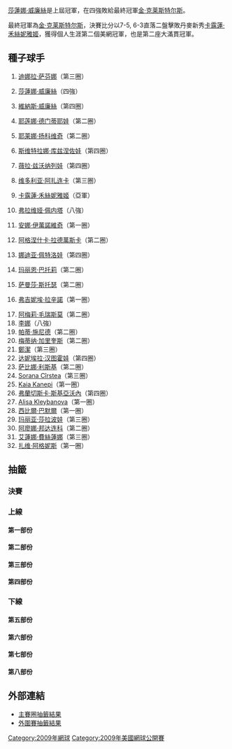 {{noteTA|G1=tennis}}

{{GrandSlamEvents|2009|美國網球公開賽|
| defchamp  = {{flagicon|USA}} [[莎蓮娜·威廉絲|莎蓮娜·威廉絲]]
| champ  = {{flagicon|BEL}} [[金·克莱斯特尔斯|金·克莱斯特尔斯]]
| runner = {{flagicon|DEN}} [[卡露蓮·禾絲妮雅姬|卡露蓮·禾絲妮雅姬]]
| score  = 7–5, 6–3
}}

{{main|2009年美國網球公開賽}}

[[莎蓮娜·威廉絲|莎蓮娜·威廉絲]]是上屆冠軍，在四強敗給最終冠軍[[金·克莱斯特尔斯|金·克莱斯特尔斯]]。

最終冠軍為[[金·克莱斯特尔斯|金·克莱斯特尔斯]]，決賽比分以7-5, 6-3直落二盤擊敗丹麥新秀[[卡露蓮·禾絲妮雅姬|卡露蓮·禾絲妮雅姬]]，獲得個人生涯第二個美網冠軍，也是第二座大滿貫冠軍。

== 種子球手 ==
{{col-begin}}
{{col-2}}
# {{flagicon|RUS}} [[迪娜拉·萨芬娜|迪娜拉·萨芬娜]]（第三圈）
# {{flagicon|USA}} [[莎蓮娜·威廉絲|莎蓮娜·威廉絲]]（四強）
# {{flagicon|USA}} [[維納斯·威廉絲|維納斯·威廉絲]]（第四圈）
# {{flagicon|RUS}} [[耶莲娜·德门蒂耶娃|耶莲娜·德门蒂耶娃]]（第二圈）
# {{flagicon|SRB}} [[耶莱娜·扬科维奇|耶莱娜·扬科维奇]]（第二圈）
# {{flagicon|RUS}} [[斯维特拉娜·库兹涅佐娃|斯维特拉娜·库兹涅佐娃]]（第四圈）
# {{flagicon|RUS}} [[薇拉·兹沃纳列娃|薇拉·兹沃纳列娃]]（第四圈）
# {{flagicon|BLR}} [[维多利亚·阿扎连卡|维多利亚·阿扎连卡]]（第三圈）
# {{flagicon|DEN}} [[卡露蓮·禾絲妮雅姬|卡露蓮·禾絲妮雅姬]]（亞軍）
# {{flagicon|ITA}} [[弗拉维娅·佩内塔|弗拉维娅·佩内塔]]（八強）
# {{flagicon|SRB}} [[安娜·伊萬諾維奇|安娜·伊萬諾維奇]]（第一圈）
# {{flagicon|POL}} [[阿格涅什卡·拉德萬斯卡|阿格涅什卡·拉德萬斯卡]]（第二圈）
# {{flagicon|RUS}} [[娜迪亚·佩特洛娃|娜迪亚·佩特洛娃]]（第四圈）
# {{flagicon|FRA}} [[玛丽恩·巴托莉|玛丽恩·巴托莉]]（第二圈）
# {{flagicon|AUS}} [[萨曼莎·斯托瑟|萨曼莎·斯托瑟]]（第二圈）
# {{flagicon|FRA}} [[弗吉妮埃·拉辛諾|弗吉妮埃·拉辛諾]]（第一圈）

{{col-2}}
<ol start="17">
<li> {{flagicon|FRA}} [[阿梅莉·毛瑞斯莫|阿梅莉·毛瑞斯莫]]（第二圈）
<li> {{flagicon|CHN}} [[李娜_(網球)|李娜]]（八強）
<li> {{flagicon|SUI}} [[帕蒂·施尼德|帕蒂·施尼德]]（第二圈）
<li> {{flagicon|ESP}} [[梅蒂纳·加里奎斯|梅蒂纳·加里奎斯]]（第二圈）
<li> {{flagicon|CHN}} [[鄭潔|鄭潔]]（第三圈）
<li> {{flagicon|SVK}} [[达妮埃拉·汉图霍娃|达妮埃拉·汉图霍娃]]（第四圈）
<li> {{flagicon|GER}} [[萨比娜·利斯基|萨比娜·利斯基]]（第二圈）
<li> {{flagicon|ROU}} [[Sorana_Cîrstea|Sorana Cîrstea]]（第三圈）
<li> {{flagicon|EST}} [[Kaia_Kanepi|Kaia Kanepi]]（第一圈）
<li> {{flagicon|ITA}} [[弗蘭切斯卡·斯基亞沃內|弗蘭切斯卡·斯基亞沃內]]（第四圈）
<li> {{flagicon|RUS}} [[Alisa_Kleybanova|Alisa Kleybanova]]（第一圈）
<li> {{flagicon|AUT}} [[西比爾·巴默爾|西比爾·巴默爾]]（第一圈）
<li> {{flagicon|RUS}} [[玛丽亚·莎拉波娃|玛丽亚·莎拉波娃]]（第三圈）
<li> {{flagicon|UKR}} [[阿廖娜·邦达连科|阿廖娜·邦达连科]]（第二圈）
<li> {{flagicon|RUS}} [[艾蓮娜·費絲蓮娜|艾蓮娜·費絲蓮娜]]（第三圈）
<li> {{flagicon|HUN}} [[扎维·阿格妮斯|扎维·阿格妮斯]]（第一圈）
</ol>
{{col-end}}

== 抽籤 ==
{{Draw key}}
=== 決賽 ===
{{8TeamBracket-Tennis3
| RD1=八強
| RD2=四強
| RD3=決賽

| team-width=175

| RD1-seed1= 
| RD1-team1='''{{flagicon|BEL}} [[Yanina_Wickmayer|Y Wickmayer]]
| RD1-score1-1='''7
| RD1-score1-2='''6
| RD1-score1-3= 
| RD1-seed2= 
| RD1-team2={{flagicon|UKR}} [[卡捷琳娜·邦达连科|K邦达连科]] 
| RD1-score2-1=5
| RD1-score2-2=4
| RD1-score2-3= 

| RD1-seed3= 
| RD1-team3={{flagicon|USA}} [[梅蘭妮·乌丹|乌丹]] 
| RD1-score3-1=2
| RD1-score3-2=2
| RD1-score3-3= 
| RD1-seed4=9
| RD1-team4='''{{flagicon|DEN}} [[卡露蓮·禾絲妮雅姬|禾絲妮雅姬]]''' 
| RD1-score4-1='''6
| RD1-score4-2='''6 
| RD1-score4-3= 

| RD1-seed5=18
| RD1-team5={{flagicon|CHN}} [[李娜_(網球)|李娜]] 
| RD1-score5-1=2
| RD1-score5-2=4
| RD1-score5-3= 
| RD1-seed6=WC
| RD1-team6='''{{flagicon|BEL}} [[金·克莱斯特尔斯|克莱斯特尔斯]] 
| RD1-score6-1='''6
| RD1-score6-2='''6
| RD1-score6-3= 

| RD1-seed7=10
| RD1-team7={{flagicon|ITA}} [[弗拉维娅·佩内塔|佩内塔]]
| RD1-score7-1=4
| RD1-score7-2=3
| RD1-score7-3= 
| RD1-seed8=2
| RD1-team8='''{{flagicon|USA}} [[莎蓮娜·威廉絲|S威廉絲]] 
| RD1-score8-1='''6
| RD1-score8-2='''6
| RD1-score8-3= 

| RD2-seed1= 
| RD2-team1={{flagicon|BEL}} [[Yanina_Wickmayer|Y Wickmayer]]
| RD2-score1-1=3
| RD2-score1-2=3
| RD2-score1-3= 
| RD2-seed2=9
| RD2-team2='''{{flagicon|DEN}} [[卡露蓮·禾絲妮雅姬|禾絲妮雅姬]]
| RD2-score2-1='''6
| RD2-score2-2='''6
| RD2-score2-3= 

| RD2-seed3=WC
| RD2-team3='''{{flagicon|BEL}} [[金·克莱斯特尔斯|克莱斯特尔斯]] 
| RD2-score3-1='''6
| RD2-score3-2='''7
| RD2-score3-3= 
| RD2-seed4=2
| RD2-team4={{flagicon|USA}} [[莎蓮娜·威廉絲|S威廉絲]] 
| RD2-score4-1=4
| RD2-score4-2=5
| RD2-score4-3= 

| RD3-seed1=9
| RD3-team1={{flagicon|DEN}} [[卡露蓮·禾絲妮雅姬|禾絲妮雅姬]]
| RD3-score1-1=5
| RD3-score1-2=3
| RD3-score1-3= 
| RD3-seed2=WC
| RD3-team2='''{{flagicon|BEL}} [[金·克莱斯特尔斯|克莱斯特尔斯]] 
| RD3-score2-1='''7
| RD3-score2-2='''6
| RD3-score2-3= 
}}

=== 上線 ===
==== 第一部份 ====
{{16TeamBracket-Compact-Tennis3
| RD1=第一圈
| RD2=第二圈
| RD3=第三圈
| RD4=第四圈

| RD1-seed01=1
| RD1-team01='''{{flagicon|RUS}} [[迪娜拉·萨芬娜|萨芬娜]]
| RD1-score01-1=6<sup>5</sup>
| RD1-score01-2='''6
| RD1-score01-3='''6
| RD1-seed02=WC
| RD1-team02={{flagicon|AUS}} [[Olivia_Rogowska|O Rogowska]] 
| RD1-score02-1='''7
| RD1-score02-2=2
| RD1-score02-3=4

| RD1-seed03= 
| RD1-team03={{flagicon|POL}} [[Urszula_Radwańska|U Radwańska]]
| RD1-score03-1=4
| RD1-score03-2=4
| RD1-score03-3= 
| RD1-seed04= 
| RD1-team04='''{{flagicon|GER}} [[Kristina_Barrois|K Barrois]] 
| RD1-score04-1='''6
| RD1-score04-2='''6
| RD1-score04-3= 

| RD1-seed05= 
| RD1-team05='''{{flagicon|ITA}} [[塔琪安娜·加賓|加賓]] 
| RD1-score05-1='''6
| RD1-score05-2='''6
| RD1-score05-3= 
| RD1-seed06=WC
| RD1-team06={{flagicon|USA}} [[Mallory_Cecil|M Cecil]]
| RD1-score06-1=0
| RD1-score06-2=1
| RD1-score06-3= 

| RD1-seed07= 
| RD1-team07='''{{flagicon|CZE}} [[佩特拉·克維托娃|克維托娃]]
| RD1-score07-1=6<sup>4</sup>
| RD1-score07-2='''6
| RD1-score07-3='''6
| RD1-seed08=27
| RD1-team08={{flagicon|RUS}} [[Alisa_Kleybanova|A Kleybanova]] 
| RD1-score08-1='''7
| RD1-score08-2=3
| RD1-score08-3=2

| RD1-seed09=19
| RD1-team09='''{{flagicon|SUI}} [[帕蒂·施尼德|施尼德]]
| RD1-score09-1=4
| RD1-score09-2='''6
| RD1-score09-3='''7
| RD1-seed10= 
| RD1-team10={{flagicon|CZE}} [[露絲·莎法洛法|莎法洛法]]
| RD1-score10-1='''6
| RD1-score10-2=3
| RD1-score10-3=6<sup>6</sup>

| RD1-seed11= 
| RD1-team11='''{{flagicon|ITA}} [[Sara_Errani|S Errani]]
| RD1-score11-1='''6
| RD1-score11-2='''6
| RD1-score11-3= 
| RD1-seed12= 
| RD1-team12={{flagicon|NED}} [[Arantxa_Rus|A Rus]]
| RD1-score12-1=0
| RD1-score12-2=3
| RD1-score12-3= 

| RD1-seed13= 
| RD1-team13='''{{flagicon|CHN}} [[彭帥|彭]] 
| RD1-score13-1='''6
| RD1-score13-2='''6
| RD1-score13-3= 
| RD1-seed14= 
| RD1-team14={{flagicon|AUS}} [[Jarmila_Groth|J Groth]] 
| RD1-score14-1=2
| RD1-score14-2=3
| RD1-score14-3= 

| RD1-seed15= 
| RD1-team15='''{{flagicon|BEL}} [[Yanina_Wickmayer|Y Wickmayer]] 
| RD1-score15-1='''6
| RD1-score15-2='''6
| RD1-score15-3= 
| RD1-seed16=16
| RD1-team16={{flagicon|FRA}} [[弗吉妮埃·拉辛諾|拉辛諾]] 
| RD1-score16-1=4
| RD1-score16-2=3
| RD1-score16-3= 

| RD2-seed01=1
| RD2-team01='''{{flagicon|RUS}} [[迪娜拉·萨芬娜|萨芬娜]]
| RD2-score01-1=6<sup>5</sup>
| RD2-score01-2='''6
| RD2-score01-3='''6
| RD2-seed02= 
| RD2-team02={{flagicon|GER}} [[Kristina_Barrois|K Barrois]] 
| RD2-score02-1='''7
| RD2-score02-2=2
| RD2-score02-3=3

| RD2-seed03= 
| RD2-team03={{flagicon|ITA}} [[塔琪安娜·加賓|加賓]] 
| RD2-score03-1=1
| RD2-score03-2=3
| RD2-score03-3= 
| RD2-seed04= 
| RD2-team04='''{{flagicon|CZE}} [[佩特拉·克維托娃|克維托娃]]
| RD2-score04-1='''6
| RD2-score04-2='''6
| RD2-score04-3= 

| RD2-seed05=19
| RD2-team05={{flagicon|SUI}} [[帕蒂·施尼德|施尼德]]
| RD2-score05-1=5
| RD2-score05-2=2
| RD2-score05-3= 
| RD2-seed06=  
| RD2-team06='''{{flagicon|ITA}} [[Sara_Errani|S Errani]]
| RD2-score06-1='''7
| RD2-score06-2='''6
| RD2-score06-3= 

| RD2-seed07= 
| RD2-team07={{flagicon|CHN}} [[彭帥|彭]] 
| RD2-score07-1='''6
| RD2-score07-2=1
| RD2-score07-3=4
| RD2-seed08= 
| RD2-team08='''{{flagicon|BEL}} [[Yanina_Wickmayer|Y Wickmayer]] 
| RD2-score08-1=2
| RD2-score08-2='''6
| RD2-score08-3='''6

| RD3-seed01=1
| RD3-team01={{flagicon|RUS}} [[迪娜拉·萨芬娜|萨芬娜]]
| RD3-score01-1=4
| RD3-score01-2='''6
| RD3-score01-3=6<sup>5</sup>
| RD3-seed02= 
| RD3-team02='''{{flagicon|CZE}} [[佩特拉·克維托娃|克維托娃]]
| RD3-score02-1='''6
| RD3-score02-2=2
| RD3-score02-3='''7

| RD3-seed03= 
| RD3-team03={{flagicon|ITA}} [[Sara_Errani|S Errani]]
| RD3-score03-1=3
| RD3-score03-2=4
| RD3-score03-3= 
| RD3-seed04= 
| RD3-team04='''{{flagicon|BEL}} [[Yanina_Wickmayer|Y Wickmayer]]
| RD3-score04-1='''6
| RD3-score04-2='''6
| RD3-score04-3= 

| RD4-seed01= 
| RD4-team01={{flagicon|CZE}} [[佩特拉·克維托娃|克維托娃]]
| RD4-score01-1='''6
| RD4-score01-2=4
| RD4-score01-3=5
| RD4-seed02= 
| RD4-team02='''{{flagicon|BEL}} [[Yanina_Wickmayer|Y Wickmayer]]
| RD4-score02-1=4
| RD4-score02-2='''6
| RD4-score02-3='''7
}}

==== 第二部份 ====
{{16TeamBracket-Compact-Tennis3
| RD1=第一圈
| RD2=第二圈
| RD3=第三圈
| RD4=第四圈

| RD1-seed01=11
| RD1-team01={{flagicon|SRB}} [[安娜·伊萬諾維奇|伊萬諾維奇]]
| RD1-score01-1='''6
| RD1-score01-2=3
| RD1-score01-3=6<sup>7</sup>
| RD1-seed02= 
| RD1-team02='''{{flagicon|UKR}} [[卡捷琳娜·邦达连科|K邦达连科]] 
| RD1-score02-1=2
| RD1-score02-2='''6
| RD1-score02-3='''7

| RD1-seed03=Q
| RD1-team03='''{{flagicon|USA}} [[Shenay_Perry|S Perry]]
| RD1-score03-1='''6
| RD1-score03-2='''6
| RD1-score03-3= 
| RD1-seed04= 
| RD1-team04={{flagicon|ROU}} [[Monica_Niculescu|M Niculescu]]
| RD1-score04-1=4
| RD1-score04-2=2
| RD1-score04-3= 

| RD1-seed05=Q
| RD1-team05='''{{flagicon|AUS}} [[Anastasia_Rodionova|A Rodionova]]
| RD1-score05-1='''6
| RD1-score05-2=4
| RD1-score05-3='''6
| RD1-seed06= 
| RD1-team06={{flagicon|ESP}} [[Lourdes_Domínguez_Lino|L Domínguez Lino]] 
| RD1-score06-1=4
| RD1-score06-2='''6
| RD1-score06-3=1

| RD1-seed07= 
| RD1-team07={{flagicon|FRA}} [[Aravane_Rezaï|A Rezaï]]
| RD1-score07-1=6<sup>4</sup>
| RD1-score07-2='''7
| RD1-score07-3=1
| RD1-seed08=23
| RD1-team08='''{{flagicon|GER}} [[萨比娜·利斯基|利斯基]] 
| RD1-score08-1='''7
| RD1-score08-2=6<sup>4</sup>
| RD1-score08-3='''6

| RD1-seed09=30
| RD1-team09='''{{flagicon|UKR}} [[阿廖娜·邦达连科|A邦达连科]] 
| RD1-score09-1=3
| RD1-score09-2='''6
| RD1-score09-3='''6
| RD1-seed10= 
| RD1-team10={{flagicon|RUS}} [[Alla_Kudryavtseva|A Kudryavtseva]] 
| RD1-score10-1='''6
| RD1-score10-2=3
| RD1-score10-3=2

| RD1-seed11= 
| RD1-team11='''{{flagicon|ARG}} [[姬絲拉·杜高|杜高]] 
| RD1-score11-1='''6
| RD1-score11-2=5
| RD1-score11-3='''6
| RD1-seed12= 
| RD1-team12={{flagicon|RUS}} [[叶卡特琳娜·玛卡洛娃|玛卡洛娃]] 
| RD1-score12-1=3
| RD1-score12-2='''7
| RD1-score12-3=4

| RD1-seed13= 
| RD1-team13='''{{flagicon|KAZ}} [[Yaroslava_Shvedova|Y Shvedova]] 
| RD1-score13-1='''6
| RD1-score13-2='''6
| RD1-score13-3= 
| RD1-seed14= 
| RD1-team14={{flagicon|SLO}} [[Masa_Zec_Peskiric|M Zec Peskiric]] 
| RD1-score14-1=3
| RD1-score14-2=3
| RD1-score14-3= 

| RD1-seed15= 
| RD1-team15={{flagicon|ITA}} [[Roberta_Vinci|R Vinci]] 
| RD1-score15-1=2
| RD1-score15-2=3
| RD1-score15-3= 
| RD1-seed16=5
| RD1-team16='''{{flagicon|SRB}} [[耶莱娜·扬科维奇|扬科维奇]] 
| RD1-score16-1='''6
| RD1-score16-2='''6
| RD1-score16-3= 

| RD2-seed01= 
| RD2-team01='''{{flagicon|UKR}} [[卡捷琳娜·邦达连科|K邦达连科]] 
| RD2-score01-1='''6
| RD2-score01-2='''6
| RD2-score01-3= 
| RD2-seed02=Q
| RD2-team02={{flagicon|USA}} [[Shenay_Perry|S Perry]]
| RD2-score02-1=1
| RD2-score02-21
| RD2-score02-3= 

| RD2-seed03=Q
| RD2-team03='''{{flagicon|AUS}} [[Anastasia_Rodionova|A Rodionova]]
| RD2-score03-1='''6
| RD2-score03-2=3
| RD2-score03-3='''7
| RD2-seed04=23
| RD2-team04={{flagicon|GER}} [[萨比娜·利斯基|利斯基]] 
| RD2-score04-1=3
| RD2-score04-2='''6
| RD2-score04-3=5

| RD2-seed05=30
| RD2-team05={{flagicon|UKR}} [[阿廖娜·邦达连科|A邦达连科]] 
| RD2-score05-1=4
| RD2-score05-2=0
| RD2-score05-3= 
| RD2-seed06=  
| RD2-team06='''{{flagicon|ARG}} [[姬絲拉·杜高|杜高]] 
| RD2-score06-1='''6
| RD2-score06-2='''6
| RD2-score06-3= 

| RD2-seed07= 
| RD2-team07='''{{flagicon|KAZ}} [[Yaroslava_Shvedova|Y Shvedova]] 
| RD2-score07-1='''6
| RD2-score07-2=6<sup>4</sup>
| RD2-score07-3='''7
| RD2-seed08=5
| RD2-team08={{flagicon|SRB}} [[耶莱娜·扬科维奇|扬科维奇]] 
| RD2-score08-1=3
| RD2-score08-2='''7
| RD2-score08-3=6<sup>6</sup>

| RD3-seed01= 
| RD3-team01='''{{flagicon|UKR}} [[卡捷琳娜·邦达连科|K邦达连科]] 
| RD3-score01-1='''7
| RD3-score01-2='''6
| RD3-score01-3= 
| RD3-seed02=Q
| RD3-team02={{flagicon|AUS}} [[Anastasia_Rodionova|A Rodionova]]
| RD3-score02-1=6<sup>4</sup>
| RD3-score02-2=4
| RD3-score02-3= 

| RD3-seed03= 
| RD3-team03='''{{flagicon|ARG}} [[姬絲拉·杜高|杜高]] 
| RD3-score03-1='''6
| RD3-score03-2='''6
| RD3-score03-3= 
| RD3-seed04= 
| RD3-team04={{flagicon|KAZ}} [[Yaroslava_Shvedova|Y Shvedova]] 
| RD3-score04-1=3
| RD3-score04-2=4
| RD3-score04-3= 

| RD4-seed01= 
| RD4-team01='''{{flagicon|UKR}} [[卡捷琳娜·邦达连科|K邦达连科]] 
| RD4-score01-1='''6
| RD4-score01-2='''6
| RD4-score01-3= 
| RD4-seed02= 
| RD4-team02={{flagicon|ARG}} [[姬絲拉·杜高|杜高]] 
| RD4-score02-1=0
| RD4-score02-2=0
| RD4-score02-3= 
}}

==== 第三部份 ====
{{16TeamBracket-Compact-Tennis3
| RD1=第一圈
| RD2=第二圈
| RD3=第三圈
| RD4=第四圈

| RD1-seed01=4
| RD1-team01='''{{flagicon|RUS}} [[耶莲娜·德门蒂耶娃|德门蒂耶娃]] 
| RD1-score01-1='''6
| RD1-score01-2='''6
| RD1-score01-3= 
| RD1-seed02=Q
| RD1-team02={{flagicon|FRA}} [[Camille_Pin|C Pin]]
| RD1-score02-1=1
| RD1-score02-2=2
| RD1-score02-3= 

| RD1-seed03= 
| RD1-team03={{flagicon|RUS}} [[帕乌柳琴科娃|帕乌柳琴科娃]] 
| RD1-score03-1=1
| RD1-score03-2=2
| RD1-score03-3= 
| RD1-seed04= 
| RD1-team04='''{{flagicon|USA}} [[梅兰妮-乌丹|乌丹]] 
| RD1-score04-1='''6
| RD1-score04-2='''6
| RD1-score04-3= 

| RD1-seed05= 
| RD1-team05={{flagicon|SLO}} [[Polona_Hercog|P Hercog]] 
| RD1-score05-1=3
| RD1-score05-2=1
| RD1-score05-3= 
| RD1-seed06=WC
| RD1-team06='''{{flagicon|USA}} [[克里斯蒂娜·麦克海尔|麦克海尔]] 
| RD1-score06-1='''6
| RD1-score06-2='''6
| RD1-score06-3= 

| RD1-seed07= 
| RD1-team07={{flagicon|BUL}} [[Tsvetana_Pironkova|T Pironkova]] 
| RD1-score07-1=3
| RD1-score07-2=0
| RD1-score07-3= 
| RD1-seed08=29
| RD1-team08='''{{flagicon|RUS}} [[玛丽亚·莎拉波娃|莎拉波娃]] 
| RD1-score08-1='''6
| RD1-score08-2='''6
| RD1-score08-3= 

| RD1-seed09=21
| RD1-team09='''{{flagicon|CHN}} [[鄭潔|鄭潔]] 
| RD1-score09-1='''6
| RD1-score09-2='''6
| RD1-score09-3= 
| RD1-seed10= 
| RD1-team10={{flagicon|GER}} [[安娜·蓮娜·歌恩菲特|歌恩菲特]]
| RD1-score10-1=3
| RD1-score10-2=2
| RD1-score10-3= 

| RD1-seed11= 
| RD1-team11='''{{flagicon|FRA}} [[阿丽泽·科奈|科奈]] 
| RD1-score11-1=4
| RD1-score11-2='''6
| RD1-score11-3='''7
| RD1-seed12=Q
| RD1-team12={{flagicon|AUS}} [[Monique_Adamczak|M Adamczak]]
| RD1-score12-1='''6
| RD1-score12-2=4
| RD1-score12-3=5

| RD1-seed13=Q
| RD1-team13={{flagicon|CZE}} [[Eva_Hrdinová|E Hrdinová]]
| RD1-score13-1=3
| RD1-score13-2=3
| RD1-score13-3= 
| RD1-seed14= 
| RD1-team14='''{{flagicon|FRA}} [[Julie_Coin|J Coin]] 
| RD1-score14-1='''6
| RD1-score14-2='''6
| RD1-score14-3= 

| RD1-seed15= 
| RD1-team15={{flagicon|SLO}} [[卡塔琳娜·斯雷博特尼克|斯雷博特尼克]] 
| RD1-score15-1=3
| RD1-score15-2=3
| RD1-score15-3= 
| RD1-seed16=13
| RD1-team16='''{{flagicon|RUS}} [[娜迪亚·佩特洛娃|佩特洛娃]]
| RD1-score16-1='''6
| RD1-score16-2='''6
| RD1-score16-3= 

| RD2-seed01=4
| RD2-team01={{flagicon|RUS}} [[耶莲娜·德门蒂耶娃|德门蒂耶娃]] 
| RD2-score01-1='''7
| RD2-score01-2=4
| RD2-score01-3=3
| RD2-seed02= 
| RD2-team02='''{{flagicon|USA}} [[梅兰妮-乌丹|乌丹]] 
| RD2-score02-1=5
| RD2-score02-2='''6
| RD2-score02-3='''6

| RD2-seed03=WC
| RD2-team03={{flagicon|USA}} [[克里斯蒂娜·麦克海尔|麦克海尔]] 
| RD2-score03-1=2
| RD2-score03-2=1
| RD2-score03-3= 
| RD2-seed04=29
| RD2-team04='''{{flagicon|RUS}} [[玛丽亚·莎拉波娃|莎拉波娃]] 
| RD2-score04-1='''6
| RD2-score04-2='''6
| RD2-score04-3= 

| RD2-seed05=21
| RD2-team05='''{{flagicon|CHN}} [[鄭潔|鄭潔]] 
| RD2-score05-1=1
| RD2-score05-2='''6
| RD2-score05-3='''6
| RD2-seed06=  
| RD2-team06={{flagicon|FRA}} [[阿丽泽·科奈|科奈]] 
| RD2-score06-1='''6
| RD2-score06-2=3
| RD2-score06-3=3

| RD2-seed07= 
| RD2-team07={{flagicon|FRA}} [[Julie_Coin|J Coin]] 
| RD2-score07-1=4
| RD2-score07-2=6<sup>3</sup>
| RD2-score07-3= 
| RD2-seed08=13
| RD2-team08='''{{flagicon|RUS}} [[娜迪亚·佩特洛娃|佩特洛娃]]
| RD2-score08-1='''6
| RD2-score08-2='''7
| RD2-score08-3= 

| RD3-seed01= 
| RD3-team01='''{{flagicon|USA}} [[梅兰妮-乌丹|乌丹]] 
| RD3-score01-1=3
| RD3-score01-2='''6
| RD3-score01-3='''7
| RD3-seed02=29
| RD3-team02={{flagicon|RUS}} [[玛丽亚·莎拉波娃|莎拉波娃]] 
| RD3-score02-1='''6
| RD3-score02-2=4
| RD3-score02-3=5

| RD3-seed03=21
| RD3-team03={{flagicon|CHN}} [[鄭潔|鄭潔]] 
| RD3-score03-1=4
| RD3-score03-2=1
| RD3-score03-3= 
| RD3-seed04=13
| RD3-team04='''{{flagicon|RUS}} [[娜迪亚·佩特洛娃|佩特洛娃]]
| RD3-score04-1='''6
| RD3-score04-2='''6
| RD3-score04-3= 

| RD4-seed01= 
| RD4-team01='''{{flagicon|USA}} [[梅兰妮-乌丹|乌丹]] 
| RD4-score01-1=1
| RD4-score01-2='''7
| RD4-score01-3='''6
| RD4-seed02=13
| RD4-team02={{flagicon|RUS}} [[娜迪亚·佩特洛娃|佩特洛娃]]
| RD4-score02-1='''6
| RD4-score02-2=6<sup>2</sup>
| RD4-score02-3=3
}}

==== 第四部份 ====
{{16TeamBracket-Compact-Tennis3
| RD1=第一圈
| RD2=第二圈
| RD3=第三圈
| RD4=第四圈

| RD1-seed01=9
| RD1-team01='''{{flagicon|DEN}} [[卡露蓮·禾絲妮雅姬|禾絲妮雅姬]] 
| RD1-score01-1='''6
| RD1-score01-2='''6
| RD1-score01-3= 
| RD1-seed02= 
| RD1-team02={{flagicon|KAZ}} [[Galina_Voskoboeva|G Voskoboeva]] 
| RD1-score02-1=4
| RD1-score02-2=0
| RD1-score02-3= 

| RD1-seed03=Q
| RD1-team03='''{{flagicon|CRO}} [[Petra_Martić|P Martić]]
| RD1-score03-1='''6
| RD1-score03-2='''6
| RD1-score03-3= 
| RD1-seed04= 
| RD1-team04={{flagicon|FRA}} [[Séverine_Brémond_Beltrame|S Brémond Beltrame]]
| RD1-score04-1=4
| RD1-score04-2=2
| RD1-score04-3= 

| RD1-seed05=WC
| RD1-team05={{flagicon|FRA}} [[Kristina_Mladenovic|K Mladenovic]] 
| RD1-score05-1=0
| RD1-score05-2=4
| RD1-score05-3= 
| RD1-seed06= 
| RD1-team06='''{{flagicon|CAN}} [[Stéphanie_Dubois|S Dubois]]
| RD1-score06-1='''6
| RD1-score06-2='''6
| RD1-score06-3= 

| RD1-seed07= 
| RD1-team07={{flagicon|JPN}} [[森田步美|森田]] 
| RD1-score07-1=1
| RD1-score07-2=3
| RD1-score07-3= 
| RD1-seed08=24
| RD1-team08='''{{flagicon|ROU}} [[Sorana_Cîrstea|S Cîrstea]]
| RD1-score08-1='''6
| RD1-score08-2='''6
| RD1-score08-3= 

| RD1-seed09=32
| RD1-team09={{flagicon|HUN}} [[扎维·阿格妮斯|扎维]]
| RD1-score09-1=2
| RD1-score09-2=2
| RD1-score09-3= 
| RD1-seed10= 
| RD1-team10='''{{flagicon|ISR}} [[莎哈爾·佩爾|佩爾]] 
| RD1-score10-1='''6
| RD1-score10-2='''6
| RD1-score10-3= 

| RD1-seed11= 
| RD1-team11={{flagicon|USA}} [[Varvara_Lepchenko|V Lepchenko]] 
| RD1-score11-1='''6
| RD1-score11-2=3
| RD1-score11-3=2
| RD1-seed12= 
| RD1-team12='''{{flagicon|ESP}} [[Carla_Suárez_Navarro|C Suárez Navarro]] 
| RD1-score12-1=2
| RD1-score12-2='''6
| RD1-score12-3='''6

| RD1-seed13= 
| RD1-team13={{flagicon|THA}} [[撻瑪茵·塔娜蘇甘|塔娜蘇甘]] 
| RD1-score13-1=3
| RD1-score13-2=5
| RD1-score13-3= 
| RD1-seed14= 
| RD1-team14='''{{flagicon|LAT}} [[Anastasija_Sevastova|A Sevastova]] 
| RD1-score14-1='''6
| RD1-score14-2='''7
| RD1-score14-3= 

| RD1-seed15= 
| RD1-team15={{flagicon|GER}} [[Julia_Görges|J Görges]]
| RD1-score15-1=3
| RD1-score15-2=2
| RD1-score15-3= 
| RD1-seed16=6
| RD1-team16='''{{flagicon|RUS}} [[斯维特拉娜·库兹涅佐娃|库兹涅佐娃]] 
| RD1-score16-1='''6
| RD1-score16-2='''6
| RD1-score16-3= 

| RD2-seed01=9
| RD2-team01='''{{flagicon|DEN}} [[卡露蓮·禾絲妮雅姬|禾絲妮雅姬]] 
| RD2-score01-1='''6
| RD2-score01-2='''6
| RD2-score01-3= 
| RD2-seed02=Q
| RD2-team02={{flagicon|CRO}} [[Petra_Martić|P Martić]]
| RD2-score02-1=1
| RD2-score02-2=0
| RD2-score02-3= 

| RD2-seed03= 
| RD2-team03={{flagicon|CAN}} [[Stéphanie_Dubois|S Dubois]]
| RD2-score03-1=4
| RD2-score03-2='''7
| RD2-score03-3=4
| RD2-seed04=24
| RD2-team04='''{{flagicon|ROU}} [[Sorana_Cîrstea|S Cîrstea]]
| RD2-score04-1='''6
| RD2-score04-2=5
| RD2-score04-3='''6

| RD2-seed05= 
| RD2-team05='''{{flagicon|ISR}} [[莎哈爾·佩爾|佩爾]] 
| RD2-score05-1='''6
| RD2-score05-2='''6
| RD2-score05-3= 
| RD2-seed06=  
| RD2-team06={{flagicon|ESP}} [[Carla_Suárez_Navarro|C Suárez Navarro]] 
| RD2-score06-1=2
| RD2-score06-2=0
| RD2-score06-3= 

| RD2-seed07= 
| RD2-team07={{flagicon|LAT}} [[Anastasija_Sevastova|A Sevastova]] 
| RD2-score07-1=4
| RD2-score07-2=2
| RD2-score07-3= 
| RD2-seed08=6
| RD2-team08='''{{flagicon|RUS}} [[斯维特拉娜·库兹涅佐娃|库兹涅佐娃]] 
| RD2-score08-1='''6
| RD2-score08-2='''6
| RD2-score08-3= 

| RD3-seed01=9
| RD3-team01='''{{flagicon|DEN}} [[卡露蓮·禾絲妮雅姬|禾絲妮雅姬]] 
| RD3-score01-1='''6
| RD3-score01-2='''6
| RD3-score01-3= 
| RD3-seed02=24
| RD3-team02={{flagicon|ROU}} [[Sorana_Cîrstea|S Cîrstea]]
| RD3-score02-1=3
| RD3-score02-2=2
| RD3-score02-3= 

| RD3-seed03= 
| RD3-team03={{flagicon|ISR}} [[莎哈爾·佩爾|佩爾]] 
| RD3-score03-1=5
| RD3-score03-2=1
| RD3-score03-3= 
| RD3-seed04=6
| RD3-team04='''{{flagicon|RUS}} [[斯维特拉娜·库兹涅佐娃|库兹涅佐娃]] 
| RD3-score04-1='''7
| RD3-score04-2='''6
| RD3-score04-3= 

| RD4-seed01=9
| RD4-team01='''{{flagicon|DEN}} [[卡露蓮·禾絲妮雅姬|禾絲妮雅姬]] 
| RD4-score01-1=2
| RD4-score01-2='''7
| RD4-score01-3='''7
| RD4-seed02=6
| RD4-team02={{flagicon|RUS}} [[斯维特拉娜·库兹涅佐娃|库兹涅佐娃]] 
| RD4-score02-1='''6
| RD4-score02-2=6<sup>5</sup>
| RD4-score02-3=6<sup>3</sup>
}}

=== 下線 ===
==== 第五部份 ====
{{16TeamBracket-Compact-Tennis3
| RD1=第一圈
| RD2=第二圈
| RD3=第三圈
| RD4=第四圈

| RD1-seed01=8
| RD1-team01='''{{flagicon|BLR}} [[维多利亚·阿扎连卡|阿扎连卡]] 
| RD1-score01-1='''6
| RD1-score01-2='''6
| RD1-score01-3= 
| RD1-seed02= 
| RD1-team02={{flagicon|ROU}} [[Alexandra_Dulgheru|A Dulgheru]] 
| RD1-score02-1=1
| RD1-score02-2=1
| RD1-score02-3= 

| RD1-seed03=Q
| RD1-team03={{flagicon|POL}} [[Marta_Domachowska|M Domachowska]]
| RD1-score03-1='''6
| RD1-score03-2=2
| RD1-score03-3=3
| RD1-seed04=Q
| RD1-team04='''{{flagicon|CZE}} [[Barbora_Záhlavová-Strýcová|B Záhlavová-Strýcová]]
| RD1-score04-1=2
| RD1-score04-2='''6
| RD1-score04-3='''6

| RD1-seed05= 
| RD1-team05={{flagicon|ITA}} [[Alberta_Brianti|A Brianti]] 
| RD1-score05-1='''7
| RD1-score05-2=1
| RD1-score05-3=3
| RD1-seed06= 
| RD1-team06='''{{flagicon|SUI}} [[Stefanie_Vögele|S Vögele]]
| RD1-score06-1=6<sup>10</sup>
| RD1-score06-2='''6
| RD1-score06-3='''6

| RD1-seed07=Q
| RD1-team07={{flagicon|AUT}} [[Yvonne_Meusburger|Y Meusburger]]
| RD1-score07-1=1
| RD1-score07-2=2
| RD1-score07-3= 
| RD1-seed08=26
| RD1-team08='''{{flagicon|ITA}} [[弗蘭切斯卡·斯基亞沃內|斯基亞沃內]] 
| RD1-score08-1='''6
| RD1-score08-2='''6
| RD1-score08-3= 

| RD1-seed09=18
| RD1-team09='''{{flagicon|CHN}} [[李娜_(網球)|李]] 
| RD1-score09-1='''7
| RD1-score09-2='''6
| RD1-score09-3= 
| RD1-seed10= 
| RD1-team10={{flagicon|ROU}} [[Ioana_Raluca_Olaru|IR Olaru]] 
| RD1-score10-1=6<sup>4</sup>
| RD1-score10-2=3
| RD1-score10-3= 

| RD1-seed11= 
| RD1-team11='''{{flagicon|POR}} [[米雪·拉莎·迪·比圖|拉莎·迪·比圖]] 
| RD1-score11-1=1
| RD1-score11-2='''7
| RD1-score11-3='''6
| RD1-seed12= 
| RD1-team12={{flagicon|FRA}} [[Mathilde_Johansson|M Johansson]] 
| RD1-score12-1='''6
| RD1-score12-2=5
| RD1-score12-3=1
| RD1-seed13= 
| RD1-team13='''{{flagicon|RUS}} [[玛丽亚·基里连科|基里连科]] 
| RD1-score13-1='''6
| RD1-score13-2='''6
| RD1-score13-3= 
| RD1-seed14=Q
| RD1-team14={{flagicon|UKR}} [[Mariya_Koryttseva|M Koryttseva]]
| RD1-score14-1=2
| RD1-score14-2=1
| RD1-score14-3= 

| RD1-seed15= 
| RD1-team15={{flagicon|AUT}} [[Patricia_Mayr|P Mayr]] 
| RD1-score15-1=1
| RD1-score15-2=2
| RD1-score15-3= 
| RD1-seed16=12
| RD1-team16='''{{flagicon|POL}} [[阿格涅什卡·拉德萬斯卡|拉德萬斯卡]] 
| RD1-score16-1='''6
| RD1-score16-2='''6
| RD1-score16-3= 

| RD2-seed01=8
| RD2-team01='''{{flagicon|BLR}} [[维多利亚·阿扎连卡|阿扎连卡]] 
| RD2-score01-1='''6
| RD2-score01-2='''6
| RD2-score01-3= 
| RD2-seed02=Q
| RD2-team02={{flagicon|CZE}} [[Barbora_Záhlavová-Strýcová|B Záhlavová-Strýcová]]
| RD2-score02-1=1
| RD2-score02-2=1
| RD2-score02-3= 

| RD2-seed03= 
| RD2-team03={{flagicon|SUI}} [[Stefanie_Vögele|S Vögele]]
| RD2-score03-1=4
| RD2-score03-2=4
| RD2-score03-3= 
| RD2-seed04=26
| RD2-team04='''{{flagicon|ITA}} [[弗蘭切斯卡·斯基亞沃內|斯基亞沃內]] 
| RD2-score04-1='''6
| RD2-score04-2='''6
| RD2-score04-3= 

| RD2-seed05=18
| RD2-team05='''{{flagicon|CHN}} [[李娜_(網球)|李]] 
| RD2-score05-1='''6
| RD2-score05-2='''6
| RD2-score05-3= 
| RD2-seed06=  
| RD2-team06={{flagicon|POR}} [[米雪·拉莎·迪·比圖|拉莎·迪·比圖]] 
| RD2-score06-1=1
| RD2-score06-2=3
| RD2-score06-3= 

| RD2-seed07= 
| RD2-team07='''{{flagicon|RUS}} [[玛丽亚·基里连科|基里连科]] 
| RD2-score07-1='''6
| RD2-score07-2=2
| RD2-score07-3='''6
| RD2-seed08=12
| RD2-team08={{flagicon|POL}} [[阿格涅什卡·拉德萬斯卡|拉德萬斯卡]] 
| RD2-score08-1=4
| RD2-score08-2='''6
| RD2-score08-3=4

| RD3-seed01=8
| RD3-team01={{flagicon|BLR}} [[维多利亚·阿扎连卡|阿扎连卡]] 
| RD3-score01-1='''6
| RD3-score01-2=2
| RD3-score01-3=2
| RD3-seed02=26
| RD3-team02='''{{flagicon|ITA}} [[弗蘭切斯卡·斯基亞沃內|斯基亞沃內]] 
| RD3-score02-1=4
| RD3-score02-2='''6
| RD3-score02-3='''6

| RD3-seed03=18
| RD3-team03='''{{flagicon|CHN}} [[李娜_(網球)|李]] 
| RD3-score03-1='''6
| RD3-score03-2='''6
| RD3-score03-3= 
| RD3-seed04= 
| RD3-team04={{flagicon|RUS}} [[玛丽亚·基里连科|基里连科]] 
| RD3-score04-1=4
| RD3-score04-2=2
| RD3-score04-3= 

| RD4-seed01=26
| RD4-team01={{flagicon|ITA}} [[弗蘭切斯卡·斯基亞沃內|斯基亞沃內]] 
| RD4-score01-1=2
| RD4-score01-2=3
| RD4-score01-3= 
| RD4-seed02=18
| RD4-team02='''{{flagicon|CHN}} [[李娜_(網球)|李]] 
| RD4-score02-1='''6
| RD4-score02-2='''6
| RD4-score02-3= 
}}

==== 第六部份 ====
{{16TeamBracket-Compact-Tennis3
| RD1=第一圈
| RD2=第二圈
| RD3=第三圈
| RD4=第四圈

| RD1-seed01=14
| RD1-team01='''{{flagicon|FRA}} [[玛丽恩·巴托莉|巴托莉]] 
| RD1-score01-1='''6
| RD1-score01-2='''6
| RD1-score01-3= 
| RD1-seed02= 
| RD1-team02={{flagicon|PAR}} [[Rossana_de_los_Ríos|R de los Ríos]] 
| RD1-score02-1=1
| RD1-score02-2=0
| RD1-score02-3= 

| RD1-seed03= 
| RD1-team03={{flagicon|UKR}} [[Viktoriya_Kutuzova|V Kutuzova]] 
| RD1-score03-1=1
| RD1-score03-2=1
| RD1-score03-3= 
| RD1-seed04=WC
| RD1-team04='''{{flagicon|BEL}} [[金·克莱斯特尔斯|克莱斯特尔斯]] 
| RD1-score04-1='''6
| RD1-score04-2='''6
| RD1-score04-3= 

| RD1-seed05= 
| RD1-team05='''{{flagicon|BEL}} [[基斯滕·菲利皮肯斯|菲利皮肯斯]] 
| RD1-score05-1='''6
| RD1-score05-2='''6
| RD1-score05-3= 
| RD1-seed06= 
| RD1-team06={{flagicon|AUS}} [[耶蓮娜·杜姬|杜姬]]
| RD1-score06-1=3
| RD1-score06-2=4
| RD1-score06-3= 

| RD1-seed07=WC
| RD1-team07={{flagicon|USA}} [[Gail_Brodsky|G Brodsky]] 
| RD1-score07-1=4
| RD1-score07-2=4
| RD1-score07-3= 
| RD1-seed08=20
| RD1-team08='''{{flagicon|ESP}} [[梅蒂纳·加里奎斯|加里奎斯]] 
| RD1-score08-1='''6
| RD1-score08-2='''6
| RD1-score08-3= 

| RD1-seed09=25
| RD1-team09={{flagicon|EST}} [[Kaia_Kanepi|K Kanepi]]
| RD1-score09-1=0
| RD1-score09-2='''6
| RD1-score09-3=2
| RD1-seed10=Q
| RD1-team10='''{{flagicon|TPE}} [[張凱貞|張]]
| RD1-score10-1='''6
| RD1-score10-2=2
| RD1-score10-3='''6

| RD1-seed11= 
| RD1-team11='''{{flagicon|SVK}} [[Magdaléna_Rybáriková|M Rybáriková]]
| RD1-score11-1='''6
| RD1-score11-2=4
| RD1-score11-3='''6
| RD1-seed12=Q
| RD1-team12={{flagicon|CAN}} [[Valérie_Tétreault|V Tétreault]]
| RD1-score12-1=3
| RD1-score12-2='''6
| RD1-score12-3=1

| RD1-seed13= 
| RD1-team13='''{{flagicon|USA}} [[比丹妮·瑪迪克|瑪迪克·辛特斯]] 
| RD1-score13-1='''6
| RD1-score13-2='''6
| RD1-score13-3= 
| RD1-seed14= 
| RD1-team14={{flagicon|CZE}} [[Iveta_Benešová|I Benešová]]
| RD1-score14-1=3
| RD1-score14-2=4
| RD1-score14-3= 

| RD1-seed15= 
| RD1-team15={{flagicon|RUS}} [[菲娜·杜舒芬娜|杜舒芬娜]] 
| RD1-score15-1='''7
| RD1-score15-2=5
| RD1-score15-3=3
| RD1-seed16=3
| RD1-team16='''{{flagicon|USA}} [[維納斯·威廉斯|V威廉斯]] 
| RD1-score16-1=6<sup>5</sup>
| RD1-score16-2='''7
| RD1-score16-3='''6

| RD2-seed01=14
| RD2-team01={{flagicon|FRA}} [[玛丽恩·巴托莉|巴托莉]] 
| RD2-score01-1='''7
| RD2-score01-2=1
| RD2-score01-3=2
| RD2-seed02=WC
| RD2-team02='''{{flagicon|BEL}} [[金·克莱斯特尔斯|克莱斯特尔斯]] 
| RD2-score02-1=5
| RD2-score02-2='''6
| RD2-score02-3='''6

| RD2-seed03= 
| RD2-team03='''{{flagicon|BEL}} [[基斯滕·菲利皮肯斯|菲利皮肯斯]] 
| RD2-score03-1='''6
| RD2-score03-2='''6
| RD2-score03-3= 
| RD2-seed04=20
| RD2-team04={{flagicon|ESP}} [[梅蒂纳·加里奎斯|加里奎斯]] 
| RD2-score04-1=1
| RD2-score04-2=3
| RD2-score04-3= 

| RD2-seed05=Q
| RD2-team05={{flagicon|TPE}} [[張凱貞|張]]
| RD2-score05-1='''6
| RD2-score05-2=2
| RD2-score05-3=2
| RD2-seed06=  
| RD2-team06='''{{flagicon|SVK}} [[Magdaléna_Rybáriková|M Rybáriková]]
| RD2-score06-1=4
| RD2-score06-2='''6
| RD2-score06-3='''6

| RD2-seed07= 
| RD2-team07={{flagicon|USA}} [[比丹妮·瑪迪克|瑪迪克·辛特斯]] 
| RD2-score07-1=4
| RD2-score07-2=2
| RD2-score07-3= 
| RD2-seed08=3
| RD2-team08='''{{flagicon|USA}} [[維納斯·威廉斯|V威廉斯]]
| RD2-score08-1='''6
| RD2-score08-2='''6
| RD2-score08-3= 

| RD3-seed01=WC
| RD3-team01='''{{flagicon|BEL}} [[金·克莱斯特尔斯|克莱斯特尔斯]] 
| RD3-score01-1='''6
| RD3-score01-2='''6
| RD3-score01-3= 
| RD3-seed02= 
| RD3-team02={{flagicon|BEL}} [[基斯滕·菲利皮肯斯|菲利皮肯斯]] 
| RD3-score02-1=0
| RD3-score02-2=2
| RD3-score02-3= 

| RD3-seed03= 
| RD3-team03={{flagicon|SVK}} [[Magdaléna_Rybáriková|M Rybáriková]]
| RD3-score03-1=2
| RD3-score03-2=5
| RD3-score03-3= 
| RD3-seed04=3
| RD3-team04='''{{flagicon|USA}} [[維納斯·威廉斯|V威廉斯]]
| RD3-score04-1='''6
| RD3-score04-2='''7
| RD3-score04-3= 

| RD4-seed01=WC
| RD4-team01='''{{flagicon|BEL}} [[金·克莱斯特尔斯|克莱斯特尔斯]] 
| RD4-score01-1='''6
| RD4-score01-2=0
| RD4-score01-3='''6
| RD4-seed02=3
| RD4-team02={{flagicon|USA}} [[維納斯·威廉斯|V威廉斯]]
| RD4-score02-1=0
| RD4-score02-2='''6
| RD4-score02-3=4
}}

==== 第七部份 ====
{{16TeamBracket-Compact-Tennis3
| RD1=第一圈
| RD2=第二圈
| RD3=第三圈
| RD4=第四圈

| RD1-seed01=7
| RD1-team01='''{{flagicon|RUS}} [[薇拉·兹沃纳列娃|兹沃纳列娃]]
| RD1-score01-1='''6
| RD1-score01-2='''6
| RD1-score01-3= 
| RD1-seed02= 
| RD1-team02={{flagicon|ESP}} [[Nuria_Llagostera_Vives|N Llagostera Vives]] 
| RD1-score02-1=0
| RD1-score02-2=4
| RD1-score02-3= 

| RD1-seed03=Q
| RD1-team03={{flagicon|JPN}} [[瀨間友里加|瀨間]]
| RD1-score03-1='''6
| RD1-score03-2=1
| RD1-score03-3=2
| RD1-seed04= 
| RD1-team04='''{{flagicon|RUS}} [[安娜·恰克韦塔泽|恰克韦塔泽]] 
| RD1-score04-1=4
| RD1-score04-2='''6
| RD1-score04-3='''6

| RD1-seed05=Q
| RD1-team05={{flagicon|USA}} [[Carly_Gullickson|C Gullickson]]
| RD1-score05-1=3
| RD1-score05-2=6<sup>5</sup>
| RD1-score05-3= 
| RD1-seed06= 
| RD1-team06='''{{flagicon|USA}} [[Jill_Craybas|J Craybas]] 
| RD1-score06-1='''6
| RD1-score06-2='''7
| RD1-score06-3= 

| RD1-seed07= 
| RD1-team07={{flagicon|CZE}} [[Lucie_Hradecká|L Hradecká]] 
| RD1-score07-1=4
| RD1-score07-2=6<sup>5</sup>
| RD1-score07-3= 
| RD1-seed08=31
| RD1-team08='''{{flagicon|RUS}} [[艾蓮娜·費絲蓮娜|費絲蓮娜]] 
| RD1-score08-1='''6
| RD1-score08-2='''7
| RD1-score08-3= 

| RD1-seed09=17
| RD1-team09='''{{flagicon|FRA}} [[阿梅莉·毛瑞斯莫|毛瑞斯莫]] 
| RD1-score09-1='''6
| RD1-score09-2='''6
| RD1-score09-3= 
| RD1-seed10= 
| RD1-team10={{flagicon|GER}} [[Tatjana_Malek|T Malek]]
| RD1-score10-1=3
| RD1-score10-2=4
| RD1-score10-3= 

| RD1-seed11= 
| RD1-team11='''{{flagicon|CAN}} [[亚历山大·沃兹尼亚克|沃兹尼亚克]] 
| RD1-score11-1='''6
| RD1-score11-2='''7
| RD1-score11-3= 
| RD1-seed12= 
| RD1-team12={{flagicon|USA}} [[Laura_Granville|L Granville]] 
| RD1-score12-1=1
| RD1-score12-2=6<sup>7</sup>
| RD1-score12-3= 

| RD1-seed13= 
| RD1-team13={{flagicon|BLR}} [[奥尔加·高禾索娃|高禾索娃]] 
| RD1-score13-1=2
| RD1-score13-2='''6
| RD1-score13-3=3
| RD1-seed14= 
| RD1-team14='''{{flagicon|IND}} [[萨尼娅·米尔扎|米尔扎]] 
| RD1-score14-1='''6
| RD1-score14-2=3
| RD1-score14-3='''6

| RD1-seed15= 
| RD1-team15={{flagicon|ROU}} [[Edina_Gallovits|E Gallovits]] 
| RD1-score15-1=0
| RD1-score15-2=4
| RD1-score15-3= 
| RD1-seed16=10
| RD1-team16='''{{flagicon|ITA}} [[弗拉维娅·佩内塔|佩内塔]]
| RD1-score16-1='''6
| RD1-score16-2='''6
| RD1-score16-3= 

| RD2-seed01=7
| RD2-team01='''{{flagicon|RUS}} [[薇拉·兹沃纳列娃|兹沃纳列娃]]
| RD2-score01-1=3
| RD2-score01-2='''6
| RD2-score01-3='''6
| RD2-seed02= 
| RD2-team02={{flagicon|RUS}} [[安娜·恰克韦塔泽|恰克韦塔泽]]
| RD2-score02-1='''6
| RD2-score02-2=1
| RD2-score02-3=1

| RD2-seed03= 
| RD2-team03={{flagicon|USA}} [[Jill_Craybas|J Craybas]] 
| RD2-score03-1=6<sup>6</sup>
| RD2-score03-2=1
| RD2-score03-3= 
| RD2-seed04=31
| RD2-team04='''{{flagicon|RUS}} [[艾蓮娜·費絲蓮娜|費絲蓮娜]] 
| RD2-score04-1='''7
| RD2-score04-2='''6
| RD2-score04-3= 

| RD2-seed05=17
| RD2-team05={{flagicon|FRA}} [[阿梅莉·毛瑞斯莫|毛瑞斯莫]] 
| RD2-score05-1=4
| RD2-score05-2=0
| RD2-score05-3= 
| RD2-seed06=  
| RD2-team06='''{{flagicon|CAN}} [[亚历山大·沃兹尼亚克|沃兹尼亚克]] 
| RD2-score06-1='''6
| RD2-score06-2='''6
| RD2-score06-3= 

| RD2-seed07= 
| RD2-team07={{flagicon|IND}} [[萨尼娅·米尔扎|米尔扎]] 
| RD2-score07-1=&0
| RD2-score07-2=0
| RD2-score07-3= 
| RD2-seed08=10
| RD2-team08='''{{flagicon|ITA}} [[弗拉维娅·佩内塔|佩内塔]]
| RD2-score08-1='''6
| RD2-score08-2='''6
| RD2-score08-3= 

| RD3-seed01=7
| RD3-team01='''{{flagicon|RUS}} [[薇拉·兹沃纳列娃|兹沃纳列娃]]
| RD3-score01-1='''6
| RD3-score01-2='''6
| RD3-score01-3= 
| RD3-seed02=31
| RD3-team02={{flagicon|RUS}} [[艾蓮娜·費絲蓮娜|費絲蓮娜]] 
| RD3-score02-1=2
| RD3-score02-2=4
| RD3-score02-3= 

| RD3-seed03= 
| RD3-team03={{flagicon|CAN}} [[亚历山大·沃兹尼亚克|沃兹尼亚克]] 
| RD3-score03-1=1
| RD3-score03-2=1
| RD3-score03-3= 
| RD3-seed04=10
| RD3-team04='''{{flagicon|ITA}} [[弗拉维娅·佩内塔|佩内塔]]
| RD3-score04-1='''6
| RD3-score04-2='''6
| RD3-score04-3= 

| RD4-seed01=7
| RD4-team01={{flagicon|RUS}} [[薇拉·兹沃纳列娃|兹沃纳列娃]]
| RD4-score01-1='''6
| RD4-score01-2=6<sup>6</sup>
| RD4-score01-3=0
| RD4-seed02=10
| RD4-team02='''{{flagicon|ITA}} [[弗拉维娅·佩内塔|佩内塔]]
| RD4-score02-1=3
| RD4-score02-2='''7
| RD4-score02-3='''6
}}

==== 第八部份 ====
{{16TeamBracket-Compact-Tennis3
| RD1=第一圈
| RD2=第二圈
| RD3=第三圈
| RD4=第四圈

| RD1-seed01=15
| RD1-team01='''{{flagicon|AUS}} [[萨曼莎·斯托瑟|斯托瑟]] 
| RD1-score01-1='''6
| RD1-score01-2=4
| RD1-score01-3='''6
| RD1-seed02= 
| RD1-team02={{flagicon|JPN}} [[杉山愛|杉山]] 
| RD1-score02-1=4
| RD1-score02-2='''6
| RD1-score02-3=4

| RD1-seed03=WC
| RD1-team03='''{{flagicon|USA}} [[金久慈|金]] 
| RD1-score03-1=2
| RD1-score03-2= 
| RD1-score03-3= 
| RD1-seed04= 
| RD1-team04={{flagicon|BLR}} [[Anastasiya_Yakimova|A Yakimova]] 
| RD1-score04-1=1
| RD1-score04-2=r
| RD1-score04-3= 

| RD1-seed05= 
| RD1-team05='''{{flagicon|SUI}} [[Timea_Bacsinszky|T Bacsinszky]] 
| RD1-score05-1='''6
| RD1-score05-2='''6
| RD1-score05-3= 
| RD1-seed06=Q
| RD1-team06={{flagicon|RUS}} [[Vesna_Manasieva|V Manasieva]]
| RD1-score06-1=3
| RD1-score06-2=4
| RD1-score06-3= 

| RD1-seed07= 
| RD1-team07={{flagicon|USA}} [[Meghann_Shaughnessy|M Shaughnessy]]
| RD1-score07-1=2
| RD1-score07-2='''6
| RD1-score07-3=1
| RD1-seed08=22
| RD1-team08='''{{flagicon|SVK}} [[达妮埃拉·汉图霍娃|汉图霍娃]] 
| RD1-score08-1='''6
| RD1-score08-2=4
| RD1-score08-3='''6

| RD1-seed09=28
| RD1-team09={{flagicon|AUT}} [[西比爾·巴默爾|巴默爾]] 
| RD1-score09-1=4
| RD1-score09-2='''6
| RD1-score09-3=6<sup>5</sup>
| RD1-seed10= 
| RD1-team10='''{{flagicon|ESP}} [[María_José_Martínez_Sánchez|MJ Martínez Sánchez]]
| RD1-score10-1='''6
| RD1-score10-2=1
| RD1-score10-3='''7

| RD1-seed11=Q
| RD1-team11='''{{flagicon|GER}} [[Angelique_Kerber|A Kerber]]
| RD1-score11-1='''6
| RD1-score11-2=5
| RD1-score11-3='''6
| RD1-seed12= 
| RD1-team12={{flagicon|GER}} [[Andrea_Petkovic|A Petkovic]] 
| RD1-score12-1=4
| RD1-score12-2='''7
| RD1-score12-3=3

| RD1-seed13= 
| RD1-team13='''{{flagicon|HUN}} [[Melinda_Czink|M Czink]] 
| RD1-score13-1='''6
| RD1-score13-2='''6
| RD1-score13-3= 
| RD1-seed14= 
| RD1-team14={{flagicon|ITA}} [[Maria_Elena_Camerin|ME Camerin]] 
| RD1-score14-1=3
| RD1-score14-2=4
| RD1-score14-3= 

| RD1-seed15=WC
| RD1-team15={{flagicon|USA}} [[Alexa_Glatch|A Glatch]] 
| RD1-score15-1=4
| RD1-score15-2=1
| RD1-score15-3= 
| RD1-seed16=2
| RD1-team16='''{{flagicon|USA}} [[莎蓮娜·威廉絲|S威廉絲]] 
| RD1-score16-1='''6
| RD1-score16-2='''6
| RD1-score16-3= 

| RD2-seed01=15
| RD2-team01={{flagicon|AUS}} [[萨曼莎·斯托瑟|斯托瑟]] 
| RD2-score01-1=5
| RD2-score01-2=4
| RD2-score01-3= 
| RD2-seed02=WC
| RD2-team02='''{{flagicon|USA}} [[金久慈|金]]
| RD2-score02-1='''7
| RD2-score02-2='''6
| RD2-score02-3= 

| RD2-seed03= 
| RD2-team03={{flagicon|SUI}} [[Timea_Bacsinszky|T Bacsinszky]] 
| RD2-score03-1='''7
| RD2-score03-2=2
| RD2-score03-3=1
| RD2-seed04=22
| RD2-team04='''{{flagicon|SVK}} [[达妮埃拉·汉图霍娃|汉图霍娃]] 
| RD2-score04-1=5
| RD2-score04-2='''6
| RD2-score04-3='''6

| RD2-seed05= 
| RD2-team05='''{{flagicon|ESP}} [[María_José_Martínez_Sánchez|MJ Martínez Sánchez]]
| RD2-score05-1='''7
| RD2-score05-2='''6
| RD2-score05-3= 
| RD2-seed06=Q
| RD2-team06={{flagicon|GER}} [[Angelique_Kerber|A Kerber]]
| RD2-score06-1=5
| RD2-score06-2=3
| RD2-score06-3= 

| RD2-seed07= 
| RD2-team07={{flagicon|HUN}} [[Melinda_Czink|M Czink]]
| RD2-score07-1=1
| RD2-score07-2=1
| RD2-score07-3= 
| RD2-seed08=2
| RD2-team08='''{{flagicon|USA}} [[莎蓮娜·威廉絲|S威廉絲]] 
| RD2-score08-1='''6
| RD2-score08-2='''6
| RD2-score08-3= 

| RD3-seed01=WC
| RD3-team01={{flagicon|USA}} [[金久慈|金]]
| RD3-score01-1=2
| RD3-score01-2=2
| RD3-score01-3= 
| RD3-seed02=22
| RD3-team02='''{{flagicon|SVK}} [[达妮埃拉·汉图霍娃|汉图霍娃]] 
| RD3-score02-1='''6
| RD3-score02-2='''6
| RD3-score02-3= 

| RD3-seed03= 
| RD3-team03={{flagicon|ESP}} [[María_José_Martínez_Sánchez|MJ Martínez Sánchez]]
| RD3-score03-1=3
| RD3-score03-2=5
| RD3-score03-3= 
| RD3-seed04=2
| RD3-team04='''{{flagicon|USA}} [[莎蓮娜·威廉絲|S威廉絲]] 
| RD3-score04-1='''6
| RD3-score04-2='''7
| RD3-score04-3= 

| RD4-seed01=22
| RD4-team01={{flagicon|SVK}} [[达妮埃拉·汉图霍娃|汉图霍娃]] 
| RD4-score01-1=2
| RD4-score01-2=0
| RD4-score01-3= 
| RD4-seed02=2
| RD4-team02='''{{flagicon|USA}} [[莎蓮娜·威廉絲|S威廉絲]] 
| RD4-score02-1='''6
| RD4-score02-2='''6
| RD4-score02-3= 
}}

== 外部連結 ==
* [https://web.archive.org/web/20140902125341/http://www.usopen.org/en_US/scores/draws/ws/wsdraw.pdf 主賽圈抽籤結果]
* [https://web.archive.org/web/20120906233119/http://www.usopen.org/en_US/scores/draws/us/usdraw.pdf 外圍賽抽籤結果]

[[Category:2009年網球|Category:2009年網球]]
[[Category:2009年美國網球公開賽|Category:2009年美國網球公開賽]]